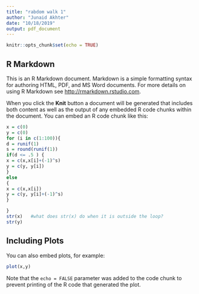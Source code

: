 ```yaml
---
title: "rabdom walk 1"
author: "Junaid Akhter"
date: "10/18/2019"
output: pdf_document
---
```


```r
knitr::opts_chunk$set(echo = TRUE)
```

## R Markdown

This is an R Markdown document. Markdown is a simple formatting syntax for authoring HTML, PDF, and MS Word documents. For more details on using R Markdown see <http://rmarkdown.rstudio.com>.

When you click the **Knit** button a document will be generated that includes both content as well as the output of any embedded R code chunks within the document. You can embed an R code chunk like this:

```r
x = c(0)
y = c(0)
for (i in c(1:100)){
d = runif(1)
s = round(runif(1))
if(d <= .5 ) {
x = c(x,x[i]+(-1)^s)
y = c(y, y[i])
}
else
{
x = c(x,x[i])
y = c(y, y[i]+(-1)^s)
}

}
str(x)   #what does str(x) do when it is outside the loop?
str(y)

```

## Including Plots

You can also embed plots, for example:

```r
plot(x,y)
```

Note that the `echo = FALSE` parameter was added to the code chunk to prevent printing of the R code that generated the plot.
